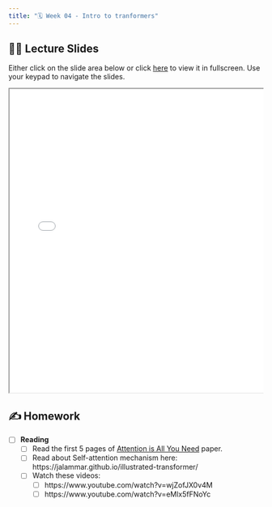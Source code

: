 ```yaml
---
title: "🗓️ Week 04 - Intro to tranformers"
---
```



## 👨‍🏫 Lecture Slides

Either click on the slide area below or click [here](slides.qmd) to view it in fullscreen.
Use your keypad to navigate the slides.

<div class="container" style="position: relative;overflow: hidden;width: 100%;min-height:600px;">
<iframe src="slides.html" style="position=absolute;top: 0;left: 0;bottom: 0;right: 0;width: 100%;min-height:600px;"></iframe>
</div>

## ✍️ Homework

- [ ] **Reading**
	- [ ] Read the first 5 pages of [Attention is All You Need](https://arxiv.org/abs/1706.03762) paper.
	- [ ] Read about Self-attention mechanism here: https://jalammar.github.io/illustrated-transformer/
	- [ ] Watch these videos:
		- [ ] https://www.youtube.com/watch?v=wjZofJX0v4M
		- [ ] https://www.youtube.com/watch?v=eMlx5fFNoYc
